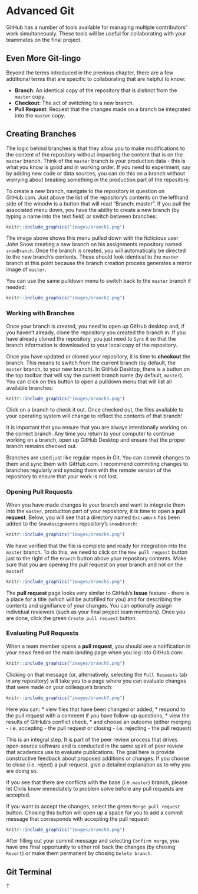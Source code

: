 # Advanced Git

GitHub has a number of tools available for managing multiple contributors' work simultaneously. These tools will be useful for collaborating with your teammates on the final project.

## Even More Git-lingo
Beyond the terms introduced in the previous chapter, there are a few additional terms that are specific to collaborating that are helpful to know:

  * **Branch**: An identical copy of the repository that is distinct from the `master` copy.
  * **Checkout**: The act of switching to a new branch.
  * **Pull Request**: Request that the changes made on a branch be integrated into the `master` copy.

## Creating Branches
The logic behind branches is that they allow you to make modifications to the content of the repository without impacting the content that is on the `master` branch. Think of the `master` branch is your production data - this is what you know is good and in working order. If you need to experiment, say by adding new code or data sources, you can do this on a branch without worrying about breaking something in the production part of the repository.

To create a new branch, navigate to the repository in question on GitHub.com. Just above the list of the repository's contents on the lefthand side of the winodw is a button that will read "Branch: master". If you pull the associated menu down, you have the ability to create a new branch (by typing a name into the text field) or switch between branches:

```r
knitr::include_graphics("images/branch1.png")
```

The image above shows this menu pulled down with the ficticious user John Snow creating a new branch on his assignments repository named `snowBranch`. Once the branch is created, you will automatically be directed to the new branch's contents. These should look identical to the `master` branch at this point because the branch creation process generates a mirror image of `master`.

You can use the same pulldown menu to switch back to the `master` branch if needed:

```r
knitr::include_graphics("images/branch2.png")
```

### Working with Branches

Once your branch is created, you need to open up GitHub desktop and, if you haven't already, clone the repository you created the branch in. If you have already cloned the repository, you just need to `Sync` it so that the branch information is downloaded to your local copy of the repository.

Once you have updated or cloned your repository, it is time to **checkout** the branch. This means to switch from the current branch (by default, the `master` branch, to your new branch). In GitHub Desktop, there is a button on the top toolbar that will say the current branch name (by default, `master`). You can click on this button to open a pulldown menu that will list all available branches:

```r
knitr::include_graphics("images/branch3.png")
```

Click on a branch to check it out. Once checked out, the files available to your operating system will change to reflect the contents of that branch!

It is important that you ensure that you are always intentionally working on the correct branch. Any time you return to your computer to continue working on a branch, open up GitHub Desktop and ensure that the proper branch remains checked out.

Branches are used just like regular repos in Git. You can commit changes to them and sync them with GitHub.com. I recommend commiting changes to branches regularly and syncing them with the remote version of the repository to ensure that your work is not lost.

### Opening Pull Requests

When you have made changes to your branch and want to integrate them into the `master`, production part of your repository, it is time to open a **pull request**. Below, you will see that a directory named `ExtraWork` has been added to the `SnowAssignments` repository's `snowBranch`:

```r
knitr::include_graphics("images/branch4.png")
```

We have verified that the file is complete and ready for integration into the `master` branch. To do this, we need to click on the `New pull request` button just to the right of the `Branch` button above your repository contents. Make sure that you are opening the pull request on your branch and not on the `master`!

```r
knitr::include_graphics("images/branch5.png")
```

The **pull request** page looks very similar to GitHub's **Issue** feature - there is a place for a title (which will be autofilled for you) and for describing the contents and signifiance of your changes. You can optionally assign individual reviewers (such as your final project team members). Once you are done, click the green `Create pull request` button.

### Evaluating Pull Requests
When a team member opens a **pull request**, you should see a notification in your news feed on the main landing page when you log into GitHub.com:

```r
knitr::include_graphics("images/branch6.png")
```

Clicking on that message (or, alternatively, selecting the `Pull Requests` tab in any repository) will take you to a page where you can evaluate changes that were made on your colleague's branch:

```r
knitr::include_graphics("images/branch7.png")
```

Here you can:
*  view files that have been changed or added,
*  respond to the pull request with a comment if you have follow-up questions,
*  view the results of GitHub's conflict check,
*  and choose an outcome (either merging - i.e. accepting - the pull request or closing - i.e. rejecting - the pull request)

This is an integral step. It is part of the peer review process that drives open-source software and is conducted in the same spirit of peer review that academics use to evaluate publications. The goal here is provide constructive feedback about proposed additions or changes. If you choose to close (i.e. reject) a pull request, give a detailed explanation as to why you are doing so.

If you see that there are conflicts with the base (i.e. `master`) branch, please let Chris know immediately to problem solve before any pull requests are accepted.

If you want to accept the changes, select the green `Merge pull request` button. Chosing this button will open up a space for you to add a commit message that corresponds with accepting the pull request:

```r
knitr::include_graphics("images/branch8.png")
```

After filling out your commit message and selecting `Confirm merge`, you have one final opportunity to either roll back the changes (by chosing `Revert`) or make them permanent by chosing `Delete branch`.

## Git Terminal
T
